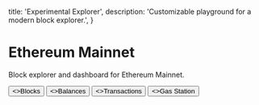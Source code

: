 
  title: 'Experimental Explorer',
  description:
    'Customizable playground for a modern block explorer.',
}

<HeroPattern />

# Ethereum Mainnet

Block explorer and dashboard for Ethereum Mainnet.

<div className="not-prose mb-16 mt-6 flex gap-3">
  <Button href="/blocks" variant="outline">
    <>Blocks</>
  </Button>
  <Button href="/balances" variant="outline">
    <>Balances</>
  </Button>
  <Button href="/transactions" variant="outline">
    <>Transactions</>
  </Button>
  <Button href="/gas" variant="outline">
    <>Gas Station</>
  </Button>
</div>
